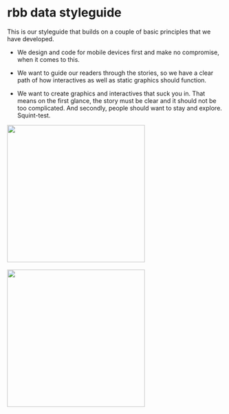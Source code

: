 
<Meta title='I Styleguide/0 Intro' />

# rbb data styleguide

This is our styleguide that builds on a couple of basic principles that we have developed.

* We design and code for mobile devices first and make no compromise, when it comes to this.

* We want to guide our readers through the stories, so we have a clear path of how interactives as well as static graphics should function.

* We want to create graphics and interactives that suck you in. That means on the first glance, the story must be clear and it should not be too complicated. And secondly, people should want to stay and explore. Squint-test.

<img src={Principle1} width='320px' />
<br></br>
<img src={Principle2} width='320px' />
